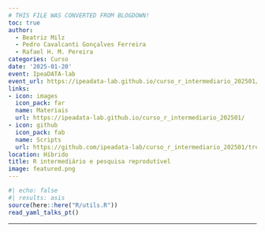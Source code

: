 ```yaml
---
# THIS FILE WAS CONVERTED FROM BLOGDOWN!
toc: true
author: 
  - Beatriz Milz
  - Pedro Cavalcanti Gonçalves Ferreira
  - Rafael H. M. Pereira 
categories: Curso
date: '2025-01-20'
event: IpeaDATA-lab
event_url: https://ipeadata-lab.github.io/curso_r_intermediario_202501/
links:
- icon: images
  icon_pack: far
  name: Materiais
  url: https://ipeadata-lab.github.io/curso_r_intermediario_202501/
- icon: github
  icon_pack: fab
  name: Scripts
  url: https://github.com/ipeadata-lab/curso_r_intermediario_202501/tree/main/scripts
location: Híbrido
title: R intermediário e pesquisa reprodutível
image: featured.png
---
```


```r
#| echo: false
#| results: asis
source(here::here("R/utils.R"))
read_yaml_talks_pt()
```

------------------------------------------------------------------------
